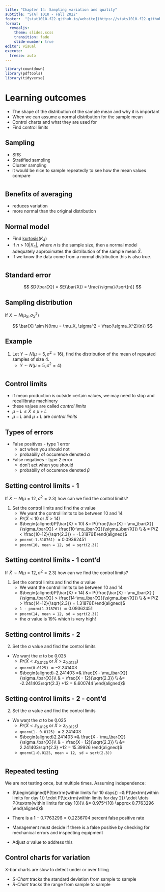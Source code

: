 ```yaml
---
title: "Chapter 14: Sampling variation and quality"
subtitle: "STAT 1010 - Fall 2022"
footer:  "[stat1010-f22.github.io/website](https://stats1010-f22.github.io/website/)"
format: 
  revealjs: 
    theme: slides.scss
    transition: fade
    slide-number: true
editor: visual
execute:
  freeze: auto
---
```


```r
library(countdown)
library(pdftools)
library(tidyverse)
```

# Learning outcomes

::: incremental
-   The shape of the distribution of the sample mean and why it is important
-   When we can assume a normal distribution for the sample mean
-   Control charts and what they are used for
-   Find control limits
:::

## Sampling

::: incremental
-   SRS
-   Stratified sampling
-   Cluster sampling
-   it would be nice to sample repeatedly to see how the mean values compare
:::

#  {background-iframe="https://nzgwynn.shinyapps.io/sample_from_uniform/"}

## Benefits of averaging

::: incremental
-   reduces variation
-   more normal than the original distribution
:::

## Normal model

::: incremental
-   Find [kurtosis](https://stats1010-f22.github.io/website/slides/lect_11.html#/kurtosis)($K_4$)
-   If $n > 10 |K_4|$, where $n$ is the sample size, then a normal model adequately approximates the distribution of the sample mean $\bar{X}$.
-   If we know the data come from a normal distribution this is also true.
:::

#  {background-iframe="https://nzgwynn.shinyapps.io/standard_error/"}

# {background-image="lect-13_things/std_error.png" background-size="contain"}

## Standard error

$$ SD(\bar{X}) = SE(\bar{X}) = 
\frac{\sigma}{\sqrt{n}} $$

## Sampling distribution

If $X \sim N(\mu_X, \sigma_X^2)$

$$ \bar{X} \sim N(\mu = \mu_X, \sigma^2 = \frac{\sigma_X^2}{n}) $$

## Example

::: incremental

1.  Let $Y \sim N(\mu = 5, \sigma^2 = 16)$, find the distribution of the mean of repeated samples of size 4.
    -   $\bar{Y} \sim N(\mu = 5, \sigma^2 = 4)$
    
:::

# {background-image="lect-13_things/EM_tweet.png" background-size="contain"}

# {background-image="lect-13_things/manufacturing_plant.png" background-size="contain"}

# {background-image="lect-13_things/error_classifications.png" background-size="contain"}

## Control limits

::: incremental
-   if mean production is outside certain values, we may need to stop and recallibrate machinery
-   these values are called *control limits*
-   $\mu - L \leq \bar{X} \leq \mu + L$
-   $\mu - L$ and $\mu + L$ are *control limits*
:::

## Types of errors

::: incremental
-   False positives - type 1 error
    -   act when you should not
    -   probabiliy of occurence denoted $\alpha$
-   False negatives - type 2 error
    -   don't act when you should
    -   probabiliy of occurence denoted $\beta$
:::

## Setting control limits - 1 {.smaller}

If $\bar{X} \sim N(\mu = 12, \sigma^2 = 2.3)$ how can we find the control limits?

::: incremental
1.  Set the control limits and find the $\alpha$ value
    -   We want the control limits to be between 10 and 14
    -   $Pr(\bar{X} < 10 \textrm{ or } \bar{X} > 14)$
    -   $\begin{aligned}P(\bar{X} < 10) &= P(\frac{\bar{X} - \mu_\bar{X}}{\sigma_\bar{X}} < \frac{10-\mu_\bar{X}}{\sigma_\bar{X}}) \\ & = P(Z < \frac{10-12}{\sqrt{2.3}} = -1.318761)\end{aligned}$
    -   `pnorm(-1.318761)` $\approx 0.09362451$
    -   `pnorm(10, mean = 12, sd = sqrt(2.3))`
:::


## Setting control limits - 1 cont'd {.smaller}

If $\bar{X} \sim N(\mu = 12, \sigma^2 = 2.3)$ how can we find the control limits?

::: incremental
1.  Set the control limits and find the $\alpha$ value
    -   We want the control limits to be between 10 and 14
    -   $\begin{aligned}P(\bar{X} > 14) &= P(\frac{\bar{X} - \mu_\bar{X} }{\sigma_\bar{X}} > \frac{14-\mu_\bar{X}}{\sigma_\bar{X}}) \\ & = P(Z > \frac{14-12}{\sqrt{2.3}} = 1.318761)\end{aligned}$
    -   `1 - pnorm(1.318761)` $\approx 0.09362451$
    -   `pnorm(14, mean = 12, sd = sqrt(2.3))`
    -   the $\alpha$ value is $19\%$ which is very high!
:::


## Setting control limits - 2 {.smaller}

::: incremental
2.  Set the $\alpha$ value and find the control limits

-   We want the $\alpha$ to be $0.025$
    -   $Pr(\bar{X} < z_{0.0125} \textrm{ or } \bar{X} > z_{0.0125})$
    -   `qnorm(0.0125)` $\approx -2.241403$
    -   $\begin{aligned}-2.241403 =& \frac{X - \mu_\bar{X}}{\sigma_\bar{X}}\\ & = \frac{X - 12}{\sqrt{2.3}} \\ &= -2.241403\sqrt{2.3} +12 = 8.600744 \end{aligned}$
:::

## Setting control limits - 2 - cont'd {.smaller}

::: incremental
2.  Set the $\alpha$ value and find the control limits

-   We want the $\alpha$ to be $0.025$
    -   $Pr(\bar{X} < z_{0.0125} \textrm{ or } \bar{X} > z_{0.0125})$
    -   `qnorm(1- 0.0125)` $\approx 2.241403$
    -   $\begin{aligned}2.241403 =& \frac{X - \mu_\bar{X}}{\sigma_\bar{X}}\\ & = \frac{X - 12}{\sqrt{2.3}} \\ &= 2.241403\sqrt{2.3} +12 = 15.39926 \end{aligned}$
    -   `qnorm(1-0.0125, mean = 12, sd = sqrt(2.3))`
:::


# {background-image="lect-13_things/control_plot.png" background-size="contain"}

## Repeated testing {.smaller}

We are not testing once, but multiple times. Assuming independence:

::: incremental

- $\begin{aligned}P(\textrm{within limits for 10 days}) =& P(\textrm{within limits for day 1}) \cdot P(\textrm{within limits for day 2}) \cdot \dots P(\textrm{within limits for day 10})\\ &= 0.975^{10}  \approx 0.7763296 \end{aligned}$

- There is a $1-0.7763296 = 0.2236704$ percent false positive rate 
- Management must decide if there is a false positive by checking for mechanical errors and inspecting equipment
- Adjust $\alpha$ value to address this
:::

## Control charts for variation

X-bar charts are slow to detect under or over filling

::: incremental
- *S-Chart* tracks the standard deviation from sample to sample
- *R-Chart* tracks the range from sample to sample

:::


